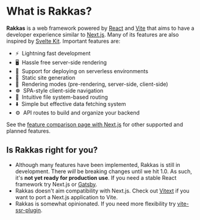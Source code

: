 # What is Rakkas?

**Rakkas** is a web framework powered by [React](https://reactjs.org) and [Vite](https://vitejs.dev) that aims to have a developer experience similar to [Next.js](https://nextjs.org). Many of its features are also inspired by [Svelte Kit](https://kit.svelte.dev). Important features are:

- ⚡&nbsp; Lightning fast development
- 🖥️&nbsp; Hassle free server-side rendering
- 🚀&nbsp; Support for deploying on serverless environments
- 📄&nbsp; Static site generation
- 🔀&nbsp; Rendering modes (pre-rendering, server-side, client-side)
- ☸️&nbsp; SPA-style client-side navigation
- 📁&nbsp; Intuitive file system-based routing
- ⬇️&nbsp; Simple but effective data fetching system
- ⚙️&nbsp; API routes to build and organize your backend

See the [feature comparison page with Next.js](/guide/feature-comparison) for other supported and planned features.

## Is Rakkas right for you?

- Although many features have been implemented, Rakkas is still in development. There _will_ be breaking changes until we hit 1.0. As such, it's **not yet ready for production use**. If you need a stable React framework try Next.js or [Gatsby](https://www.gatsbyjs.com/).
- Rakkas doesn't aim compatibility with Next.js. Check out [Vitext](https://github.com/Aslemammad/vitext) if you want to port a Next.js application to Vite.
- Rakkas is somewhat opinionated. If you need more flexibility try [vite-ssr-plugin](https://vite-plugin-ssr.com/).
